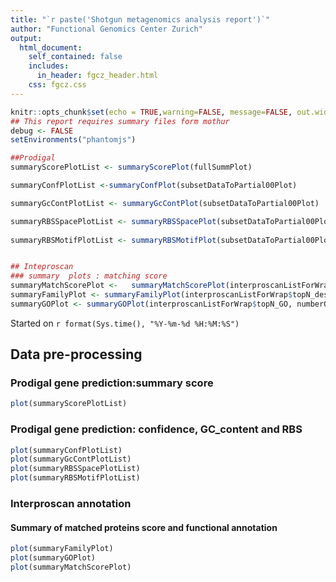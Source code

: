 ```yaml
---
title: "`r paste('Shotgun metagenomics analysis report')`"
author: "Functional Genomics Center Zurich"
output: 
  html_document:
    self_contained: false
    includes:
      in_header: fgcz_header.html
    css: fgcz.css
---
```


```r
knitr::opts_chunk$set(echo = TRUE,warning=FALSE, message=FALSE, out.width = "49%")
## This report requires summary files form mothur
debug <- FALSE
setEnvironments("phantomjs")
```

```r
##Prodigal
summaryScorePlotList <- summaryScorePlot(fullSummPlot)

summaryConfPlotList <-summaryConfPlot(subsetDataToPartial00Plot)

summaryGcContPlotList <- summaryGcContPlot(subsetDataToPartial00Plot)

summaryRBSSpacePlotList <- summaryRBSSpacePlot(subsetDataToPartial00Plot)
  
summaryRBSMotifPlotList <- summaryRBSMotifPlot(subsetDataToPartial00Plot)


## Inteproscan
### summary  plots : matching score 
summaryMatchScorePlot <-   summaryMatchScorePlot(interproscanListForWrap$summDF)
summaryFamilyPlot <- summaryFamilyPlot(interproscanListForWrap$topN_desc, numberOfTopNCategories)
summaryGOPlot <- summaryGOPlot(interproscanListForWrap$topN_GO, numberOfTopNCategories)
```


Started on `r format(Sys.time(), "%Y-%m-%d %H:%M:%S")`

## Data pre-processing {.tabset}

### Prodigal gene prediction:summary score
```r
plot(summaryScorePlotList)
```

### Prodigal gene prediction: confidence, GC_content and RBS 
```r
plot(summaryConfPlotList)
plot(summaryGcContPlotList)
plot(summaryRBSSpacePlotList)
plot(summaryRBSMotifPlotList)
```

### Interproscan annotation
#### Summary of matched proteins score and functional annotation
```r
plot(summaryFamilyPlot)
plot(summaryGOPlot)
plot(summaryMatchScorePlot)
```